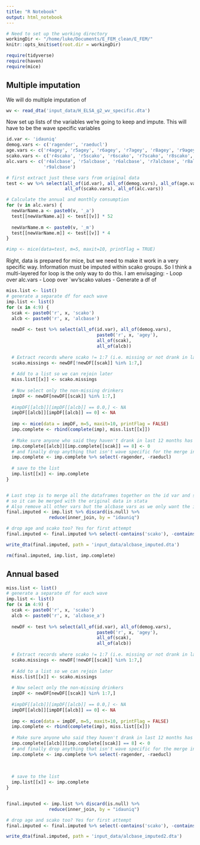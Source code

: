 ```yaml
---
title: "R Notebook"
output: html_notebook
---
```



```r
# Need to set up the working directory
workingDir <- "/home/luke/Documents/E_FEM_clean/E_FEM/"
knitr::opts_knit$set(root.dir = workingDir)

require(tidyverse)
require(haven)
require(mice)

```


## Multiple imputation

We will do multiple imputation of 

```r
wv <- read_dta('input_data/H_ELSA_g2_wv_specific.dta')
```


Now set up lists of the variables we're going to keep and impute. This will have to be the wave specific variables 
```r

id.var <- 'idauniq'
demog.vars <- c('ragender', 'raeducl')
age.vars <- c('r4agey', 'r5agey', 'r6agey', 'r7agey', 'r8agey', 'r9agey')
scako.vars <- c('r4scako', 'r5scako', 'r6scako', 'r7scako', 'r8scako', 'r9scako')
alc.vars <- c('r4alcbase', 'r5alcbase', 'r6alcbase', 'r7alcbase', 'r8alcbase', 
              'r9alcbase')

# first extract just these vars from original data
test <- wv %>% select(all_of(id.var), all_of(demog.vars), all_of(age.vars),
                      all_of(scako.vars), all_of(alc.vars))

# Calculate the annual and monthly consumption
for (v in alc.vars) {
  newVarName.a <- paste0(v, '_a')
  test[[newVarName.a]] <- test[[v]] * 52
  
  newVarName.m <- paste0(v, '_m')
  test[[newVarName.m]] <- test[[v]] * 4
}

#imp <- mice(data=test, m=5, maxit=10, printFlag = TRUE)

```

Right, data is prepared for mice, but we need to make it work in a very specific way.
Information must be imputed within scako groups. So I think a multi-layered for loop is the only way to do this. I am envisaging:
- Loop over alc.vars
- Loop over `wv'scako values
- Generate a df of 

```r

miss.list <- list()
# generate a separate df for each wave
imp.list <- list()
for (x in 4:9) {
  scak <- paste0('r', x, 'scako')
  alcb <- paste0('r', x, 'alcbase')
  
  newDF <- test %>% select(all_of(id.var), all_of(demog.vars),
                                  paste0('r', x, 'agey'),
                                  all_of(scak), 
                                  all_of(alcb))
  
  # Extract records where scako != 1:7 (i.e. missing or not drank in last 12 months)
  scako.missings <- newDF[!newDF[[scak]] %in% 1:7,]
  
  # Add to a list so we can rejoin later
  miss.list[[x]] <- scako.missings
  
  # Now select only the non-missing drinkers
  impDF <- newDF[newDF[[scak]] %in% 1:7,]
  
  #impDF[[alcb]][impDF[[alcb]] == 0.0,] <- NA
  impDF[[alcb]][impDF[[alcb]] == 0] <- NA
  
  imp <- mice(data = impDF, m=5, maxit=10, printFlag = FALSE)
  imp.complete <- rbind(complete(imp), miss.list[[x]])
  
  # Make sure anyone who said they haven't drank in last 12 months has alcbase == 0
  imp.complete[[alcb]][imp.complete[[scak]] == 8] <- 0
  # and finally drop anything that isn't wave specific for the merge in the next chunk
  imp.complete <- imp.complete %>% select(-ragender, -raeducl)
  
  # save to the list
  imp.list[[x]] <- imp.complete
}



```

```r

# Last step is to merge all the dataframes together on the id var and save 
# so it can be merged with the original data in stata
# Also remove all other vars but the alcbase vars as we only want the imputed versions of them
final.imputed <- imp.list %>% discard(is.null) %>%
                reduce(inner_join, by = "idauniq")

# drop age and scako too? Yes for first attempt
final.imputed <- final.imputed %>% select(-contains('scako'), -contains('agey'))

write_dta(final.imputed, path = 'input_data/alcbase_imputed.dta')

rm(final.imputed, imp.list, imp.complete)
```


## Annual based


```r

miss.list <- list()
# generate a separate df for each wave
imp.list <- list()
for (x in 4:9) {
  scak <- paste0('r', x, 'scako')
  alcb <- paste0('r', x, 'alcbase_a')
  
  newDF <- test %>% select(all_of(id.var), all_of(demog.vars),
                                  paste0('r', x, 'agey'),
                                  all_of(scak), 
                                  all_of(alcb))
  
  # Extract records where scako != 1:7 (i.e. missing or not drank in last 12 months)
  scako.missings <- newDF[!newDF[[scak]] %in% 1:7,]
  
  # Add to a list so we can rejoin later
  miss.list[[x]] <- scako.missings
  
  # Now select only the non-missing drinkers
  impDF <- newDF[newDF[[scak]] %in% 1:7,]
  
  #impDF[[alcb]][impDF[[alcb]] == 0.0,] <- NA
  impDF[[alcb]][impDF[[alcb]] == 0] <- NA
  
  imp <- mice(data = impDF, m=5, maxit=10, printFlag = FALSE)
  imp.complete <- rbind(complete(imp), miss.list[[x]])
  
  # Make sure anyone who said they haven't drank in last 12 months has alcbase == 0
  imp.complete[[alcb]][imp.complete[[scak]] == 8] <- 0
  # and finally drop anything that isn't wave specific for the merge in the next chunk
  imp.complete <- imp.complete %>% select(-ragender, -raeducl)
  
  
  
  # save to the list
  imp.list[[x]] <- imp.complete
}



```



```r

final.imputed <- imp.list %>% discard(is.null) %>%
                reduce(inner_join, by = "idauniq")

# drop age and scako too? Yes for first attempt
final.imputed <- final.imputed %>% select(-contains('scako'), -contains('agey'))

write_dta(final.imputed, path = 'input_data/alcbase_imputed2.dta')

```


